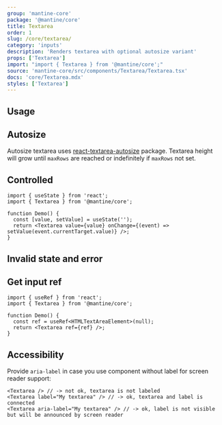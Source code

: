 ```yaml
---
group: 'mantine-core'
package: '@mantine/core'
title: Textarea
order: 1
slug: /core/textarea/
category: 'inputs'
description: 'Renders textarea with optional autosize variant'
props: ['Textarea']
import: "import { Textarea } from '@mantine/core';"
source: 'mantine-core/src/components/Textarea/Textarea.tsx'
docs: 'core/Textarea.mdx'
styles: ['Textarea']
---
```



## Usage

<Demo data={TextareaDemos.configurator} />

## Autosize

Autosize textarea uses [react-textarea-autosize](https://www.npmjs.com/package/react-textarea-autosize) package.
Textarea height will grow until `maxRows` are reached or indefinitely if `maxRows` not set.

<Demo data={TextareaDemos.autosize} />

## Controlled

```tsx
import { useState } from 'react';
import { Textarea } from '@mantine/core';

function Demo() {
  const [value, setValue] = useState('');
  return <Textarea value={value} onChange={(event) => setValue(event.currentTarget.value)} />;
}
```

## Invalid state and error

<Demo data={TextareaDemos.validation} />

## Get input ref

```tsx
import { useRef } from 'react';
import { Textarea } from '@mantine/core';

function Demo() {
  const ref = useRef<HTMLTextAreaElement>(null);
  return <Textarea ref={ref} />;
}
```

## Accessibility

Provide `aria-label` in case you use component without label for screen reader support:

```tsx
<Textarea /> // -> not ok, textarea is not labeled
<Textarea label="My textarea" /> // -> ok, textarea and label is connected
<Textarea aria-label="My textarea" /> // -> ok, label is not visible but will be announced by screen reader
```
